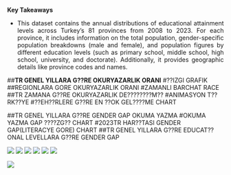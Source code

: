 **Key Takeaways**

::: {style="text-align: justify"}
-   This dataset contains the annual distributions of educational attainment levels across Turkey's 81 provinces from 2008 to 2023. For each province, it includes information on the total population, gender-specific population breakdowns (male and female), and population figures by different education levels (such as primary school, middle school, high school, university, and doctorate). Additionally, it provides geographic details like province codes and names.
:::

##**TR GENEL YILLARA G??RE OKURYAZARLIK ORANI**
#??IZGI GRAFIK
##REGIONLARA GORE OKURYAZARLIK ORANI
#ZAMANLI BARCHAT RACE
##TR ZAMANA G??RE OKURYAZARLIK DE????????M??
#ANIMASYON T??RK??YE
#??EH??RLERE G??RE EN ??OK GEL????ME CHART

##TR GENEL YILLARA G??RE GENDER GAP OKUMA YAZMA
#OKUMA YAZMA GAP ????ZG?? CHART 
#2023TR HAR??TASI GENDER GAP(LITERACYE GORE) CHART
##TR GENEL YILLARA G??RE EDUCAT??ONAL LEVELLARA G??RE GENDER GAP

![](RTIST_Average_Literacy_Rate_Over_the_Years_TURKEYGENERAL.png)
![](RTIST_Average_Literacy_Rate_Over_the_Years.gif)
![](RTIST_Percentage_of_Literacy_Relative_to_the_General_Population.gif)
![](RTIST_illiteracy_run_chart_slow_colored.gif)
![](RTIST_Top10_Provinces_with_Greatest_Change_in_Illiteracy_Rate.png)
![](RTIST_Average_Gender_Educ_Rate_Gap_Over_the_Years.png)

![](RTIST_Educ_Level_Rates_by_Region_Year.gif)